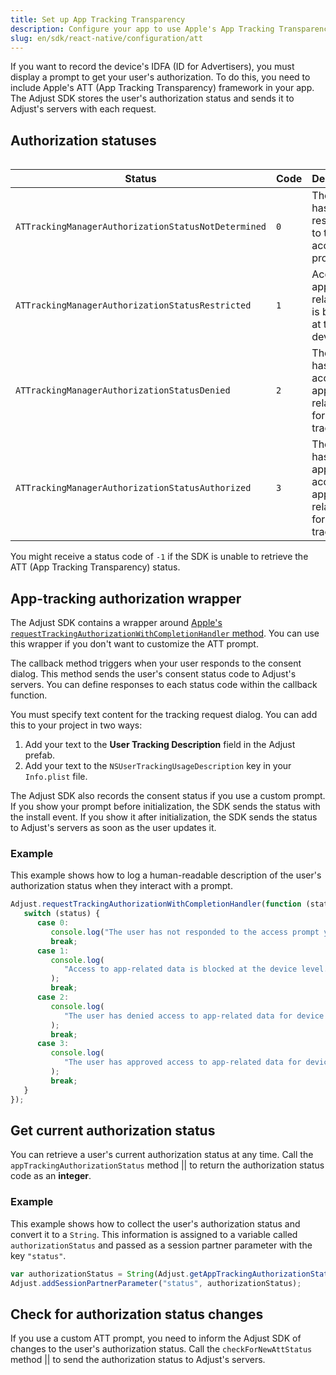```yaml
---
title: Set up App Tracking Transparency
description: Configure your app to use Apple's App Tracking Transparency framework
slug: en/sdk/react-native/configuration/att
---
```



If you want to record the device's <Abbr>IDFA (ID for Advertisers)</Abbr>, you must display a prompt to get your user's authorization. To do this, you need to include Apple's <Abbr>ATT (App Tracking Transparency)</Abbr> framework in your app. The Adjust SDK stores the user's authorization status and sends it to Adjust's servers with each request.

## Authorization statuses

<Table>

| Status                                              | Code | Description                                                          |
| --------------------------------------------------- | ---- | -------------------------------------------------------------------- |
| `ATTrackingManagerAuthorizationStatusNotDetermined` | `0`  | The user hasn't responded to the access prompt yet                   |
| `ATTrackingManagerAuthorizationStatusRestricted`    | `1`  | Access to app-related data is blocked at the device level            |
| `ATTrackingManagerAuthorizationStatusDenied`        | `2`  | The user has denied access to app-related data for device tracking   |
| `ATTrackingManagerAuthorizationStatusAuthorized`    | `3`  | The user has approved access to app-related data for device tracking |

</Table>

<Callout type="note">

You might receive a status code of `-1` if the SDK is unable to retrieve the <Abbr>ATT (App Tracking Transparency)</Abbr> status.

</Callout>

## App-tracking authorization wrapper

The Adjust SDK contains a wrapper around [Apple's `requestTrackingAuthorizationWithCompletionHandler` method](https://developer.apple.com/documentation/apptrackingtransparency/attrackingmanager/3547037-requesttrackingauthorizationwith). You can use this wrapper if you don't want to customize the ATT prompt.

The callback method triggers when your user responds to the consent dialog. This method sends the user's consent status code to Adjust's servers. You can define responses to each status code within the callback function.

You must specify text content for the tracking request dialog. You can add this to your project in two ways:

1. Add your text to the **User Tracking Description** field in the Adjust prefab.
2. Add your text to the `NSUserTrackingUsageDescription` key in your `Info.plist` file.

<Callout type="tip">

The Adjust SDK also records the consent status if you use a custom prompt. If you show your prompt before initialization, the SDK sends the status with the install event. If you show it after initialization, the SDK sends the status to Adjust's servers as soon as the user updates it.

</Callout>

<RequestTrackingAuthorization />

### Example

This example shows how to log a human-readable description of the user's authorization status when they interact with a prompt.

```jsx
Adjust.requestTrackingAuthorizationWithCompletionHandler(function (status) {
   switch (status) {
      case 0:
         console.log("The user has not responded to the access prompt yet.");
         break;
      case 1:
         console.log(
            "Access to app-related data is blocked at the device level."
         );
         break;
      case 2:
         console.log(
            "The user has denied access to app-related data for device tracking."
         );
         break;
      case 3:
         console.log(
            "The user has approved access to app-related data for device tracking."
         );
         break;
   }
});
```

## Get current authorization status

You can retrieve a user's current authorization status at any time. Call the <Tooltip>`appTrackingAuthorizationStatus` method || <AppTrackingAuthorizationStatusSig /></Tooltip> to return the authorization status code as an **integer**.

<AppTrackingAuthorizationStatus />

### Example

This example shows how to collect the user's authorization status and convert it to a `String`. This information is assigned to a variable called `authorizationStatus` and passed as a session partner parameter with the key `"status"`.

```jsx {2}
var authorizationStatus = String(Adjust.getAppTrackingAuthorizationStatus());
Adjust.addSessionPartnerParameter("status", authorizationStatus);
```

## Check for authorization status changes

If you use a custom ATT prompt, you need to inform the Adjust SDK of changes to the user's authorization status. Call the <Tooltip>`checkForNewAttStatus` method || <CheckForNewAttStatusSig /></Tooltip> to send the authorization status to Adjust's servers.

<CheckForNewAttStatus />
